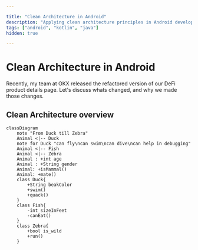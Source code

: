 ```yaml
---

title: "Clean Architecture in Android"
description: "Applying clean architecture principles in Android development"
tags: ["android", "kotlin", "java"]
hidden: true

---
```


# Clean Architecture in Android

Recently, my team at OKX released the refactored version of our DeFi product details page. Let's discuss whats changed, and why we made those changes.

## Clean Architecture overview

```mermaid
classDiagram
    note "From Duck till Zebra"
    Animal <|-- Duck
    note for Duck "can fly\ncan swim\ncan dive\ncan help in debugging"
    Animal <|-- Fish
    Animal <|-- Zebra
    Animal : +int age
    Animal : +String gender
    Animal: +isMammal()
    Animal: +mate()
    class Duck{
        +String beakColor
        +swim()
        +quack()
    }
    class Fish{
        -int sizeInFeet
        -canEat()
    }
    class Zebra{
        +bool is_wild
        +run()
    }
```